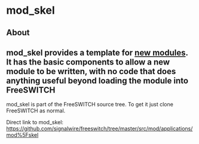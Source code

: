 
# mod_skel 

 

## About

## mod_skel provides a template for [new modules](../Community/Contributing-Code/Creating-New-Modules/index.mdx#about). It has the basic components to allow a new module to be written, with no code that does anything useful beyond loading the module into FreeSWITCH

mod\_skel is part of the FreeSWITCH source tree. To get it just clone FreeSWITCH as normal.  

Direct link to mod\_skel: <https://github.com/signalwire/freeswitch/tree/master/src/mod/applications/mod%5Fskel>


